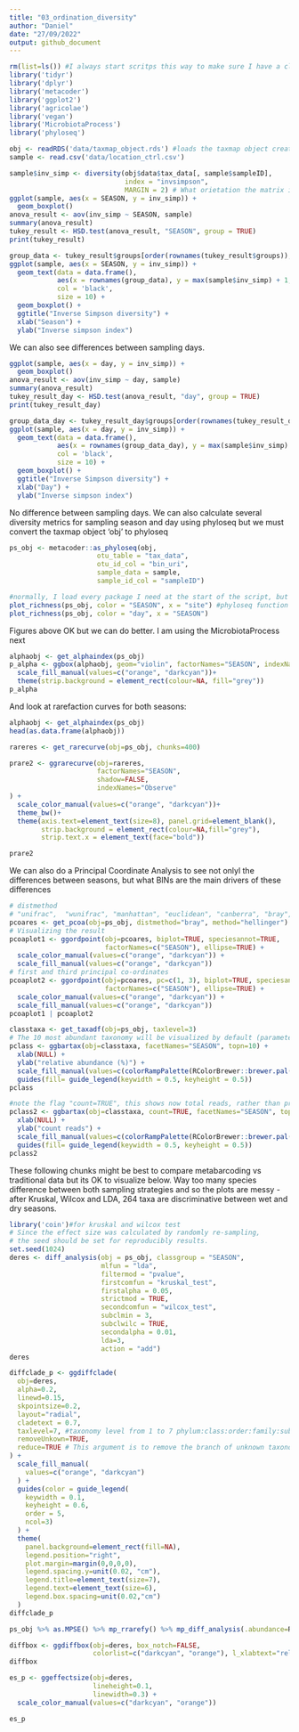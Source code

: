 ```yaml
---
title: "03_ordination_diversity"
author: "Daniel"
date: "27/09/2022"
output: github_document
---
```



```r
rm(list=ls()) #I always start scritps this way to make sure I have a clean R environment
library('tidyr')
library('dplyr')
library('metacoder')
library('ggplot2')
library('agricolae')
library('vegan')
library('MicrobiotaProcess')
library('phyloseq')

obj <- readRDS('data/taxmap_object.rds') #loads the taxmap object created in script 02_metacoder_heat_trees
sample <- read.csv('data/location_ctrl.csv')
```


```r
sample$inv_simp <- diversity(obj$data$tax_data[, sample$sampleID],
                             index = "invsimpson",
                             MARGIN = 2) # What orietation the matrix is in
ggplot(sample, aes(x = SEASON, y = inv_simp)) +
  geom_boxplot()
anova_result <- aov(inv_simp ~ SEASON, sample)
summary(anova_result)
tukey_result <- HSD.test(anova_result, "SEASON", group = TRUE)
print(tukey_result)

group_data <- tukey_result$groups[order(rownames(tukey_result$groups)),]
ggplot(sample, aes(x = SEASON, y = inv_simp)) +
  geom_text(data = data.frame(),
            aes(x = rownames(group_data), y = max(sample$inv_simp) + 1, label = group_data$groups),
            col = 'black',
            size = 10) +
  geom_boxplot() +
  ggtitle("Inverse Simpson diversity") +
  xlab("Season") +
  ylab("Inverse simpson index")
```

We can also see differences between sampling days.

```r
ggplot(sample, aes(x = day, y = inv_simp)) +
  geom_boxplot()
anova_result <- aov(inv_simp ~ day, sample)
summary(anova_result)
tukey_result_day <- HSD.test(anova_result, "day", group = TRUE)
print(tukey_result_day)

group_data_day <- tukey_result_day$groups[order(rownames(tukey_result_day$groups)),]
ggplot(sample, aes(x = day, y = inv_simp)) +
  geom_text(data = data.frame(),
            aes(x = rownames(group_data_day), y = max(sample$inv_simp) + 1, label = group_data_day$groups),
            col = 'black',
            size = 10) +
  geom_boxplot() +
  ggtitle("Inverse Simpson diversity") +
  xlab("Day") +
  ylab("Inverse simpson index")
```

No difference between sampling days.
We can also calculate several diversity metrics for sampling season and day using phyloseq but we must convert the taxmap object 'obj' to phyloseq 
```r
ps_obj <- metacoder::as_phyloseq(obj,
                      otu_table = "tax_data",
                      otu_id_col = "bin_uri",
                      sample_data = sample,
                      sample_id_col = "sampleID")

#normally, I load every package I need at the start of the script, but this may cause function masking problems (e.g. both MicrobiotaProcess and Metacoder has a 'as_phyloseq' function and you have to specify to R which package you want to use -  see above: metacoder::as_phyloseq - this means I am telling R to use the 'as_phyloseq' function from the metacoder package)
plot_richness(ps_obj, color = "SEASON", x = "site") #phyloseq function
plot_richness(ps_obj, color = "day", x = "SEASON")

```
Figures above OK but we can do better.
I am using the MicrobiotaProcess next

```r
alphaobj <- get_alphaindex(ps_obj)
p_alpha <- ggbox(alphaobj, geom="violin", factorNames="SEASON", indexNames = c('Observe', 'Shannon', 'Simpson'),  signifmap = TRUE) +
  scale_fill_manual(values=c("orange", "darkcyan"))+
  theme(strip.background = element_rect(colour=NA, fill="grey"))
p_alpha
```
And look at rarefaction curves for both seasons:
```r
alphaobj <- get_alphaindex(ps_obj)
head(as.data.frame(alphaobj))

rareres <- get_rarecurve(obj=ps_obj, chunks=400)

prare2 <- ggrarecurve(obj=rareres,
                      factorNames="SEASON",
                      shadow=FALSE,
                      indexNames="Observe"
) +
  scale_color_manual(values=c("orange", "darkcyan"))+
  theme_bw()+
  theme(axis.text=element_text(size=8), panel.grid=element_blank(),
        strip.background = element_rect(colour=NA,fill="grey"),
        strip.text.x = element_text(face="bold"))

prare2
```

We can also do a Principal Coordinate Analysis to see not onlyl the differences between seasons, but what BINs are the main drivers of these differences

```r
# distmethod
# "unifrac",  "wunifrac", "manhattan", "euclidean", "canberra", "bray", "kulczynski" ...(vegdist, dist)
pcoares <- get_pcoa(obj=ps_obj, distmethod="bray", method="hellinger")
# Visualizing the result
pcoaplot1 <- ggordpoint(obj=pcoares, biplot=TRUE, speciesannot=TRUE,
                        factorNames=c("SEASON"), ellipse=TRUE) +
  scale_color_manual(values=c("orange", "darkcyan")) +
  scale_fill_manual(values=c("orange", "darkcyan"))
# first and third principal co-ordinates
pcoaplot2 <- ggordpoint(obj=pcoares, pc=c(1, 3), biplot=TRUE, speciesannot=TRUE,
                        factorNames=c("SEASON"), ellipse=TRUE) +
  scale_color_manual(values=c("orange", "darkcyan")) +
  scale_fill_manual(values=c("orange", "darkcyan"))
pcoaplot1 | pcoaplot2
```

```r
classtaxa <- get_taxadf(obj=ps_obj, taxlevel=3)
# The 10 most abundant taxonomy will be visualized by default (parameter `topn=10`). 
pclass <- ggbartax(obj=classtaxa, facetNames="SEASON", topn=10) +
  xlab(NULL) +
  ylab("relative abundance (%)") +
  scale_fill_manual(values=c(colorRampPalette(RColorBrewer::brewer.pal(12,"Set3"))(31))) +
  guides(fill= guide_legend(keywidth = 0.5, keyheight = 0.5))
pclass
```

```r
#note the flag "count=TRUE", this shows now total reads, rather than proportion %
pclass2 <- ggbartax(obj=classtaxa, count=TRUE, facetNames="SEASON", topn=15) +
  xlab(NULL) +
  ylab("count reads") +
  scale_fill_manual(values=c(colorRampPalette(RColorBrewer::brewer.pal(12,"Set3"))(31))) +
  guides(fill= guide_legend(keywidth = 0.5, keyheight = 0.5))
pclass2
```

These following chunks might be best to compare metabarcoding vs traditional data but its OK to visualize below.
Way too many species difference between both sampling strategies and so the plots are messy  - after Kruskal, Wilcox and LDA, 264 taxa are discriminative between wet and dry seasons.

```r
library('coin')#for kruskal and wilcox test
# Since the effect size was calculated by randomly re-sampling, 
# the seed should be set for reproducibly results.
set.seed(1024)
deres <- diff_analysis(obj = ps_obj, classgroup = "SEASON",
                       mlfun = "lda",
                       filtermod = "pvalue",
                       firstcomfun = "kruskal_test",
                       firstalpha = 0.05,
                       strictmod = TRUE,
                       secondcomfun = "wilcox_test",
                       subclmin = 3,
                       subclwilc = TRUE,
                       secondalpha = 0.01,
                       lda=3,
                       action = "add")
deres
```

```r
diffclade_p <- ggdiffclade(
  obj=deres, 
  alpha=0.2, 
  linewd=0.15,
  skpointsize=0.2, 
  layout="radial",
  cladetext = 0.7,
  taxlevel=7, #taxonomy level from 1 to 7 phylum:class:order:family:subfamily:genus:species
  removeUnkown=TRUE,
  reduce=TRUE # This argument is to remove the branch of unknown taxonomy.
) +
  scale_fill_manual(
    values=c("orange", "darkcyan")
  ) +
  guides(color = guide_legend(
    keywidth = 0.1, 
    keyheight = 0.6,
    order = 5,
    ncol=3)
  ) +
  theme(
    panel.background=element_rect(fill=NA),
    legend.position="right", 
    plot.margin=margin(0,0,0,0),
    legend.spacing.y=unit(0.02, "cm"), 
    legend.title=element_text(size=7),
    legend.text=element_text(size=6), 
    legend.box.spacing=unit(0.02,"cm")
  )
diffclade_p
```

```r
ps_obj %>% as.MPSE() %>% mp_rrarefy() %>% mp_diff_analysis(.abundance=RareAbundance, .group=SEASON, action='get') %>% dplyr::filter(grepl("^c_", f)) %>% ggdiffbox(colorlist=c("darkcyan", "orange"), notch = FALSE)
```


```r
diffbox <- ggdiffbox(obj=deres, box_notch=FALSE, 
                     colorlist=c("darkcyan", "orange"), l_xlabtext="relative abundance", ytextsize = 0.5)
diffbox
```

```r
es_p <- ggeffectsize(obj=deres, 
                     lineheight=0.1,
                     linewidth=0.3) + 
  scale_color_manual(values=c("darkcyan", "orange")) 

es_p
```
